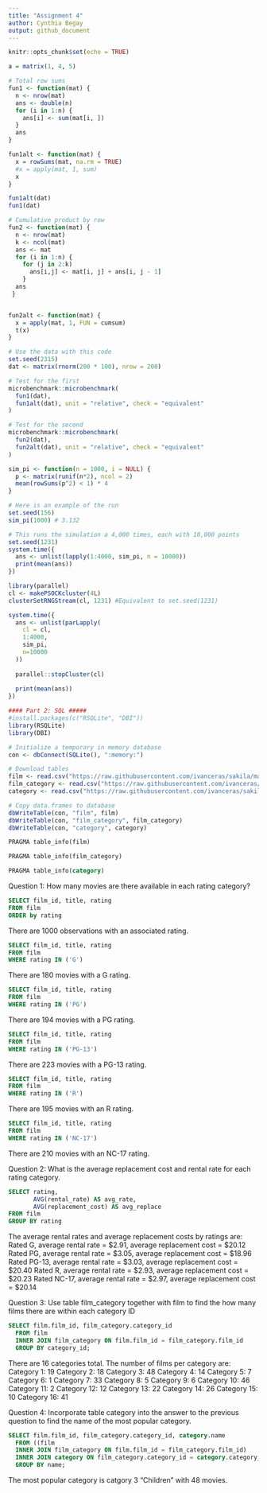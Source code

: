 ```yaml
---
title: "Assignment 4"
author: Cynthia Begay 
output: github_document
---
```


```r
knitr::opts_chunk$set(echo = TRUE)
```

```r
a = matrix(1, 4, 5)

# Total row sums
fun1 <- function(mat) {
  n <- nrow(mat)
  ans <- double(n)
  for (i in 1:n) {
    ans[i] <- sum(mat[i, ])
  }
  ans
}

fun1alt <- function(mat) {
  x = rowSums(mat, na.rm = TRUE)
  #x = apply(mat, 1, sum)
  x
}
```

```r
fun1alt(dat)
fun1(dat)
```

```r
# Cumulative product by row
fun2 <- function(mat) {
  n <- nrow(mat)
  k <- ncol(mat)
  ans <- mat
  for (i in 1:n) {
    for (j in 2:k)
      ans[i,j] <- mat[i, j] + ans[i, j - 1]
    }
  ans
 }


fun2alt <- function(mat) {
  x = apply(mat, 1, FUN = cumsum)
  t(x)
}
```

```r
# Use the data with this code
set.seed(2315)
dat <- matrix(rnorm(200 * 100), nrow = 200)

# Test for the first
microbenchmark::microbenchmark(
  fun1(dat),
  fun1alt(dat), unit = "relative", check = "equivalent"
)

# Test for the second
microbenchmark::microbenchmark(
  fun2(dat),
  fun2alt(dat), unit = "relative", check = "equivalent"
)
```


```r
sim_pi <- function(n = 1000, i = NULL) {
  p <- matrix(runif(n*2), ncol = 2)
  mean(rowSums(p^2) < 1) * 4
}

# Here is an example of the run
set.seed(156)
sim_pi(1000) # 3.132
```

```r
# This runs the simulation a 4,000 times, each with 10,000 points
set.seed(1231)
system.time({
  ans <- unlist(lapply(1:4000, sim_pi, n = 10000))
  print(mean(ans))
})
```

```r

library(parallel)
cl <- makePSOCKcluster(4L)
clusterSetRNGStream(cl, 1231) #Equivalent to set.seed(1231)

system.time({
  ans <- unlist(parLapply(
    cl = cl,
    1:4000,
    sim_pi,
    n=10000
  ))
  
  parallel::stopCluster(cl)
  
  print(mean(ans))
})
```

```r
#### Part 2: SQL #####
#install.packages(c("RSQLite", "DBI"))
library(RSQLite)
library(DBI)

# Initialize a temporary in memory database
con <- dbConnect(SQLite(), ":memory:")

# Download tables
film <- read.csv("https://raw.githubusercontent.com/ivanceras/sakila/master/csv-sakila-db/film.csv")
film_category <- read.csv("https://raw.githubusercontent.com/ivanceras/sakila/master/csv-sakila-db/film_category.csv")
category <- read.csv("https://raw.githubusercontent.com/ivanceras/sakila/master/csv-sakila-db/category.csv")

# Copy data.frames to database
dbWriteTable(con, "film", film)
dbWriteTable(con, "film_category", film_category)
dbWriteTable(con, "category", category)
```

```sql
PRAGMA table_info(film)
```
```sql
PRAGMA table_info(film_category)
```

```sql
PRAGMA table_info(category)
```
Question 1: How many movies are there available in each rating category? 
```sql
SELECT film_id, title, rating
FROM film
ORDER by rating
```
There are 1000 observations with an associated rating.

```sql
SELECT film_id, title, rating
FROM film
WHERE rating IN ('G')
```
There are 180 movies with a G rating. 

```sql
SELECT film_id, title, rating
FROM film
WHERE rating IN ('PG')
```
There are 194 movies with a PG rating. 

```sql
SELECT film_id, title, rating
FROM film
WHERE rating IN ('PG-13')
```
There are 223 movies with a PG-13 rating. 

```sql
SELECT film_id, title, rating
FROM film
WHERE rating IN ('R')
```
There are 195 movies with an R rating. 

```sql
SELECT film_id, title, rating
FROM film
WHERE rating IN ('NC-17')
```
There are 210 movies with an NC-17 rating.

Question 2: What is the average replacement cost and rental rate for each rating category.

```sql
SELECT rating,
       AVG(rental_rate) AS avg_rate,
       AVG(replacement_cost) AS avg_replace
FROM film
GROUP BY rating
```

The average rental rates and average replacement costs by ratings are: 
Rated G, average rental rate = $2.91, average replacement cost = $20.12
Rated PG, average rental rate = $3.05, average replacement cost = $18.96
Rated PG-13, average rental rate = $3.03, average replacement cost = $20.40
Rated R, average rental rate = $2.93, average replacement cost = $20.23
Rated NC-17, average rental rate = $2.97, average replacement cost = $20.14


Question 3: Use table film_category together with film to find the how many films there are within each category ID

```sql
SELECT film.film_id, film_category.category_id
  FROM film
  INNER JOIN film_category ON film.film_id = film_category.film_id
  GROUP BY category_id;
```
There are 16 categories total. The number of films per category are: 
Category 1: 19
Category 2: 18
Category 3: 48
Category 4: 14
Category 5: 7
Category 6: 1
Category 7: 33
Category 8: 5
Category 9: 6
Category 10: 46
Category 11: 2
Category 12: 12
Category 13: 22
Category 14: 26
Category 15: 10
Category 16: 41

Question 4: 
Incorporate table category into the answer to the previous question to find the name of the most popular category.
```sql
SELECT film.film_id, film_category.category_id, category.name
  FROM ((film
  INNER JOIN film_category ON film.film_id = film_category.film_id)
  INNER JOIN category ON film_category.category_id = category.category_id)
  GROUP BY name;
```
The most popular category is catgory 3 "Children" with 48 movies. 







